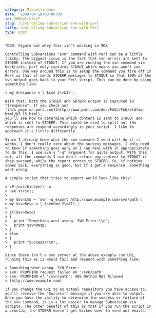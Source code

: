 ```yaml
---
category: Miscellaneous
date: '2009-04-10T00:00:00'
id: 20WSglrvlnvT
slug: /controlling-subversion-svn-with-perl
title: Controlling Subversion svn with Perl
type: post
---
```


```
TODO: Figure out whey this isn't working in MDX

Controlling Subversions "svn" command with Perl can be a little
tricky. The biggest issue is the fact that svn errors are sent to
STDERR instead of STDOUT. If you are running the svn command via
backticks, perl only captures STDOUT which means you won't see
errors. One way around this is to setup the command you fire off in
Perl so that it sends STDERR messages to STDOUT so that 100% of the
svn output goes back to your Perl script. This can be done by using
something like:

> my $response = \`$cmd 2\>&1\`;

With that, both the STDOUT and SDTERR output is captured in
"$response". If you check out
[this page on perl.com](http://www.perl.com/doc/FAQs/FAQ/oldfaq-html/Q5.15.html),
you'll see how to determine which content is sent to STDOUT and
which is sent to STDERR. This could be used to split out the
responses are respond accordingly in your script. I like to
approach it a little differently.

Since I already know what the svn command I send will do if it
works, I don't really care about the success messages. I only need
to know if something goes awry so I can deal with it appropriately.
To do this, I use svn's "-q" argument for quite output. With this
set, all the commands I use don't return any content to STDOUT if
they succeed, while the report errors to STDERR. So, if nothing
comes back, everything is good, but if I get a response, something
went wrong.

A simple script that tries to export would look like this:

> \#!/usr/bin/perl -w
> use strict;
> 
> my $svnCmd = 'svn -q export http://www.example.com/svn/path';  
> my $svnResp = \`$svnCmd 2\>&1\`;
> 
> if($svnResp)  
> {  
>   print "Something went wrong. SVN Error:\\n";  
>   print $svnResp;  
> }  
> else  
> {  
>   print "Success!\\n";  
> }

Since there isn't a svn server at the above example.com URL,
running this as is would fail and respond with something like:

> Something went wrong. SVN Error:  
> svn: PROPFIND request failed on '/svn/path'  
> svn: PROPFIND of '/svn/path': 405 Method Not Allowed
> (http://www.example.com)

If you change the URL to an actual repository you have access to,
you'll receive the "Success!" message if you are able to output.
Once you have the ability to determine the success or failure of
the svn command, it is a lot easier to manage Subversion via
scripts. The other benefit of this is that if you run the script in
a crontab, the STDERR doesn't get kicked over to send out emails.
```